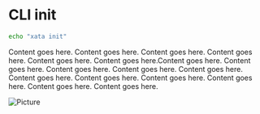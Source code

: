 
# CLI init

```bash
echo "xata init"
```

Content goes here. Content goes here. Content goes here. Content goes here. Content goes here. Content goes here.Content goes here. Content goes here. Content goes here. Content goes here. Content goes here. Content goes here. Content goes here. Content goes here. Content goes here. Content goes here. Content goes here.

![Picture](https://raw.githubusercontent.com/xataio/mdx-blog/main/images/llm-evals-with-vercel-ai-and-vitest@2x.png)
